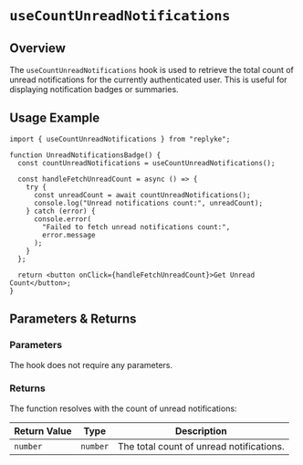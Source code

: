 # `useCountUnreadNotifications`

## Overview

The `useCountUnreadNotifications` hook is used to retrieve the total count of unread notifications for the currently authenticated user. This is useful for displaying notification badges or summaries.

## Usage Example

```tsx
import { useCountUnreadNotifications } from "replyke";

function UnreadNotificationsBadge() {
  const countUnreadNotifications = useCountUnreadNotifications();

  const handleFetchUnreadCount = async () => {
    try {
      const unreadCount = await countUnreadNotifications();
      console.log("Unread notifications count:", unreadCount);
    } catch (error) {
      console.error(
        "Failed to fetch unread notifications count:",
        error.message
      );
    }
  };

  return <button onClick={handleFetchUnreadCount}>Get Unread Count</button>;
}
```

## Parameters & Returns

### Parameters

The hook does not require any parameters.

### Returns

The function resolves with the count of unread notifications:

| Return Value | Type     | Description                              |
| ------------ | -------- | ---------------------------------------- |
| `number`     | `number` | The total count of unread notifications. |
